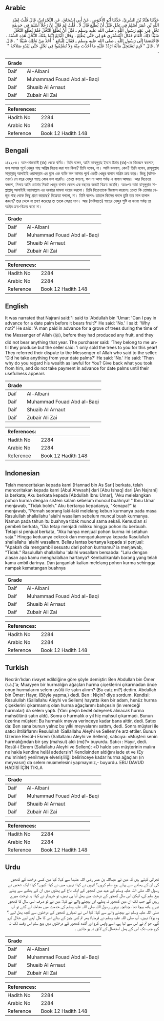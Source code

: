 ## Arabic


<div dir="rtl" lang="ar" style={{fontSize:'larger',backgroundColor:'#f8f9fa',padding:20}}>
حَدَّثَنَا هَنَّادُ بْنُ السَّرِيِّ، حَدَّثَنَا أَبُو الأَحْوَصِ، عَنْ أَبِي إِسْحَاقَ، عَنِ النَّجْرَانِيِّ، قَالَ قُلْتُ لِعَبْدِ اللَّهِ بْنِ عُمَرَ أُسْلِمُ فِي نَخْلٍ قَبْلَ أَنْ يُطْلِعَ قَالَ لاَ ‏.‏ قُلْتُ لِمَ قَالَ إِنَّ رَجُلاً أَسْلَمَ فِي حَدِيقَةِ نَخْلٍ فِي عَهْدِ رَسُولِ اللَّهِ ـ صلى الله عليه وسلم ـ قَبْلَ أَنْ يُطْلِعَ النَّخْلُ فَلَمْ يُطْلِعِ النَّخْلُ شَيْئًا ذَلِكَ الْعَامَ فَقَالَ الْمُشْتَرِي هُوَ لِي حَتَّى يُطْلِعَ ‏.‏ وَقَالَ الْبَائِعُ إِنَّمَا بِعْتُكَ النَّخْلَ هَذِهِ السَّنَةَ ‏.‏ فَاخْتَصَمَا إِلَى رَسُولِ اللَّهِ ـ صلى الله عليه وسلم ـ فَقَالَ لِلْبَائِعِ ‏"‏ أَخَذَ مِنْ نَخْلِكَ شَيْئًا ‏"‏ ‏.‏ قَالَ لاَ ‏.‏ قَالَ ‏"‏ فَبِمَ تَسْتَحِلُّ مَالَهُ ارْدُدْ عَلَيْهِ مَا أَخَذْتَ مِنْهُ وَلاَ تُسْلِمُوا فِي نَخْلٍ حَتَّى يَبْدُوَ صَلاَحُهُ ‏"‏ ‏.‏
</div>
<div style={{backgroundColor:'#f8f9fa',padding:20, marginBottom: 10}}><table> <thead> <tr> <th>Grade</th> <th></th> </tr> </thead> <tbody> <tr><td>Daif</td><td>Al-Albani</td></tr><tr><td>Daif</td><td>Muhammad Fouad Abd al-Baqi</td></tr><tr><td>Daif</td><td>Shuaib Al Arnaut</td></tr><tr><td>Daif</td><td>Zubair Ali Zai</td></tr></tbody></table><table> <thead> <tr> <th>References:</th> <th></th> </tr> </thead> <tbody><tr><td>Hadith No</td><td>2284</td></tr><tr><td>Arabic No</td><td>2284</td></tr><tr><td>Reference</td><td>Book 12 Hadith 148</td></tr></tbody></table></div>

## Bengali


<div dir="ltr" lang="bn" style={{fontSize:'larger',backgroundColor:'#f8f9fa',padding:20}}>
১/২২৮৪। আন-নাজরানী (রাঃ) থেকে বর্ণিত। তিনি বলেন, আমি আবদুল্লাহ ইবনে উমার (রাঃ)-কে জিজ্ঞেস করলাম, ফল আসার পূর্বে খেজুর গাছ অগ্রিম বিক্রয় করা যায় কিনা? তিনি বলেন, না। আমি বললাম, কেন? তিনি বলেন, রাসূলুল্লাহ সাল্লাল্লাহু আলাইহি ওয়াসাল্লাম এর যুগে এক ব্যক্তি ফল আসার পূর্বে একটি খেজুর বাগান অগ্রিম ক্রয় করে। কিন্তু (ঘটনাক্রমে) সে বছর খেজুর গাছে কোন ফল ধরেনি। ক্রেতা বললো, ফল না আসা পর্যন্ত এ বাগান আমার। আর বিক্রেতা বললো, নিশ্চয় আমি তোমার নিকট খেজুর বাগান কেবল এক বছরের জন্যই বিক্রয় করেছি। অতঃপর তারা রাসূলুল্লাহ সাল্লাল্লাহু আলাইহি ওয়াসাল্লাম এর দরবারে মামলা দায়ের করলো। তিনি বিক্রেতাকে জিজ্ঞেস করেলেঃ ক্রেতা কি তোমার খেজুর গাছ থেকে কিছু গ্রহণ করেছে? বিক্রেতা বললো, না। তিনি বলেনঃ তাহলে কিসের বদলে তুমি তার মাল হালাল করলে? তার থেকে যা গ্রহণ করেছো তা তাকে ফেরত দাও। আর (ভবিষ্যতে) গাছের খেজুর পুষ্টি না হওয়া পর্যন্ত তা অগ্রিম ক্রয়-বিক্রয় করো না।
</div>
<div style={{backgroundColor:'#f8f9fa',padding:20, marginBottom: 10}}><table> <thead> <tr> <th>Grade</th> <th></th> </tr> </thead> <tbody> <tr><td>Daif</td><td>Al-Albani</td></tr><tr><td>Daif</td><td>Muhammad Fouad Abd al-Baqi</td></tr><tr><td>Daif</td><td>Shuaib Al Arnaut</td></tr><tr><td>Daif</td><td>Zubair Ali Zai</td></tr></tbody></table><table> <thead> <tr> <th>References:</th> <th></th> </tr> </thead> <tbody><tr><td>Hadith No</td><td>2284</td></tr><tr><td>Arabic No</td><td>2284</td></tr><tr><td>Reference</td><td>Book 12 Hadith 148</td></tr></tbody></table></div>

## English


<div dir="ltr" lang="en" style={{fontSize:'larger',backgroundColor:'#f8f9fa',padding:20}}>
It was narrated that Najrani said:"I said to 'Abdullah bin 'Umar: 'Can I pay in advance for a date palm before it bears fruit?' He said: 'No.' I said: 'Why not?' He said: 'A man paid in advance for a grove of trees during the time of the Messenger of Allah (ﷺ), before they had produced any fruit, and they did not bear anything that year. The purchaser said: 'They belong to me until they produce but the seller said: 'I only sold the trees to you for this year! They referred their dispute to the Messenger of Allah who said to the seller: 'Did he take anything from your date palms?' He said: 'No.' He said: 'Then why do you regard his wealth as lawful for You? Give back what you took from him, and do not take payment in advance for date palms until their usefulness appears
</div>
<div style={{backgroundColor:'#f8f9fa',padding:20, marginBottom: 10}}><table> <thead> <tr> <th>Grade</th> <th></th> </tr> </thead> <tbody> <tr><td>Daif</td><td>Al-Albani</td></tr><tr><td>Daif</td><td>Muhammad Fouad Abd al-Baqi</td></tr><tr><td>Daif</td><td>Shuaib Al Arnaut</td></tr><tr><td>Daif</td><td>Zubair Ali Zai</td></tr></tbody></table><table> <thead> <tr> <th>References:</th> <th></th> </tr> </thead> <tbody><tr><td>Hadith No</td><td>2284</td></tr><tr><td>Arabic No</td><td>2284</td></tr><tr><td>Reference</td><td>Book 12 Hadith 148</td></tr></tbody></table></div>

## Indonesian


<div dir="ltr" lang="id" style={{fontSize:'larger',backgroundColor:'#f8f9fa',padding:20}}>
Telah menceritakan kepada kami [Hannad bin As Sari] berkata, telah menceritakan kepada kami [Abul Ahwash] dari [Abu Ishaq] dari [An Najrani] ia berkata; Aku berkata kepada [Abdullah Ibnu Umar], "Aku melelangkan pohon kurma dengan sistem salam sebelum muncul buahnya! " Ibnu Umar menjawab, "Tidak boleh." Aku bertanya kepadanya, "Kenapa?" ia menjawab, "Pernah seorang laki-laki melelang kebun kurmanya pada masa Rasulullah shallallahu 'alaihi wasallam sebelum muncul buah kurmanya. Namun pada tahun itu buahnya tidak muncul sama sekali. Kemudian si pembeli berkata, "Dia tetap menjadi milikku hingga pohon itu berbuah. Tetapi si penjual berkata, "Aku hanya menjual pohon kurma ini setahun saja." Hingga keduanya cekcok dan mengadukannya kepada Rasulullah shallallahu 'alaihi wasallam. Beliau lantas bertanya kepada si penjual: "Apakah dia mengambil sesuatu dari pohon kurmamu? ia menjawab, "Tidak." Rasulullah shallallahu 'alaihi wasallam bersabda: "Lalu dengan alasan apa kamu menghalalkan hartanya? Kembalikanlah barang yang telah kamu ambil darinya. Dan janganlah kalian melelang pohon kurma sehingga nampak kematangan buahnya
</div>
<div style={{backgroundColor:'#f8f9fa',padding:20, marginBottom: 10}}><table> <thead> <tr> <th>Grade</th> <th></th> </tr> </thead> <tbody> <tr><td>Daif</td><td>Al-Albani</td></tr><tr><td>Daif</td><td>Muhammad Fouad Abd al-Baqi</td></tr><tr><td>Daif</td><td>Shuaib Al Arnaut</td></tr><tr><td>Daif</td><td>Zubair Ali Zai</td></tr></tbody></table><table> <thead> <tr> <th>References:</th> <th></th> </tr> </thead> <tbody><tr><td>Hadith No</td><td>2284</td></tr><tr><td>Arabic No</td><td>2284</td></tr><tr><td>Reference</td><td>Book 12 Hadith 148</td></tr></tbody></table></div>

## Turkish


<div dir="ltr" lang="tr" style={{fontSize:'larger',backgroundColor:'#f8f9fa',padding:20}}>
Necrân'lıdan rivayet edildiğine göre şöyle demiştir: Ben Abdullah bin Ömer (r.a.)'a; Muayyen bir hurmalığın ağaçları hurma çiçeklerini çıkarmadan önce onun hurmalarını selem usûlü ile satın alırım? (Bu caiz mi?) dedim. Abdullah bin Ömer: Hayır, (Böyle yapma,) dedi. Ben : Niçin? diye sordum. Kendisi: Resulullah (Sallallahu Aleyhi ve Sellem) hayatta iken bir adam, henüz hurma çiçeklerini çıkarmamış olan hurma ağaçlarımı bahçesin (in vereceği hurmalar) da selem yaptı. (Yâni peşin bedel ödeyerek alınacak hurma mahsûlünü satın aldı). Sonra o hurmalık o yıl hiç mahsul çıkarmadı. Bunun üzerine müşteri: Bu hurmalık meyva verinceye kadar bana aittir, dedi. Satıcı da: Ben sana bunun yalnız bu yılki meyvalarını sattım, dedi. Sonra müşteri ile satıcı ihtilâflarını Resulullah (Sallallahu Aleyhi ve Sellem)'e arz ettiler. Bunun Üzerine Resûl-i Ekrem (Sallallahu Aleyhi ve Sellem), satıcıya: «Müşteri senin hurmalığından bir şey (mahsul) aldı (mı)?» buyurdu. Satıcı : Hayır, dedi. Resûl-i Ekrem (Sallallahu Aleyhi ve Sellem): «O halde sen müşterinin malını ne hakla kendine helâl adedersin? Kendisinden aldığını iade et ve (Ey mu'minler) yenilmeye elverişliliği belirinceye kadar hurma ağaçları (ın meyvasın) da selem muamelesini yapmayınız,- buyurdu. EBU DAVUD HADİSİ İÇİN TIKLA
</div>
<div style={{backgroundColor:'#f8f9fa',padding:20, marginBottom: 10}}><table> <thead> <tr> <th>Grade</th> <th></th> </tr> </thead> <tbody> <tr><td>Daif</td><td>Al-Albani</td></tr><tr><td>Daif</td><td>Muhammad Fouad Abd al-Baqi</td></tr><tr><td>Daif</td><td>Shuaib Al Arnaut</td></tr><tr><td>Daif</td><td>Zubair Ali Zai</td></tr></tbody></table><table> <thead> <tr> <th>References:</th> <th></th> </tr> </thead> <tbody><tr><td>Hadith No</td><td>2284</td></tr><tr><td>Arabic No</td><td>2284</td></tr><tr><td>Reference</td><td>Book 12 Hadith 148</td></tr></tbody></table></div>

## Urdu


<div dir="rtl" lang="ur" style={{fontSize:'larger',backgroundColor:'#f8f9fa',padding:20}}>
نجرانی کہتے ہیں کہ میں نے عبداللہ بن عمر رضی اللہ عنہما سے کہا: کیا میں کسی درخت کے کھجور کی ان کے پھلنے سے پہلے بیع سلم کروں؟ انہوں نے کہا: نہیں، میں نے کہا: کیوں؟ کہا: ایک شخص نے رسول اللہ صلی اللہ علیہ وسلم کے عہد میں کھجور کے ایک باغ کے پھلوں میں ان کے پھلنے سے پہلے بیع سلم کی، لیکن اس سال کھجور کے درخت میں پھل آیا ہی نہیں، تو خریدار نے کہا: یہ درخت میرے رہیں گے جب تک ان میں کھجور نہ پھلے، اور بیچنے والے نے کہا: میں نے تو صرف اسی سال کا کھجور تیرے ہاتھ بیچا تھا، چنانچہ دونوں رسول اللہ صلی اللہ علیہ وسلم کی خدمت میں معاملہ لے گئے تو آپ صلی اللہ علیہ وسلم نے بیچنے والے سے کہا: کیا اس نے تمہارے کھجور کے درختوں سے کچھ پھل لیے ؟ وہ بولا: نہیں، آپ صلی اللہ علیہ وسلم نے فرمایا: پھر تم کس چیز کے بدلے اس کا مال اپنے لیے حلال کرو گے، جو تم نے اس سے لیا ہے، اسے واپس کرو اور آئندہ کھجور کے درختوں میں بیع سلم اس وقت تک نہ کرو جب تک اس کے پھل استعمال کے لائق نہ ہو جائیں ۔
</div>
<div style={{backgroundColor:'#f8f9fa',padding:20, marginBottom: 10}}><table> <thead> <tr> <th>Grade</th> <th></th> </tr> </thead> <tbody> <tr><td>Daif</td><td>Al-Albani</td></tr><tr><td>Daif</td><td>Muhammad Fouad Abd al-Baqi</td></tr><tr><td>Daif</td><td>Shuaib Al Arnaut</td></tr><tr><td>Daif</td><td>Zubair Ali Zai</td></tr></tbody></table><table> <thead> <tr> <th>References:</th> <th></th> </tr> </thead> <tbody><tr><td>Hadith No</td><td>2284</td></tr><tr><td>Arabic No</td><td>2284</td></tr><tr><td>Reference</td><td>Book 12 Hadith 148</td></tr></tbody></table></div>